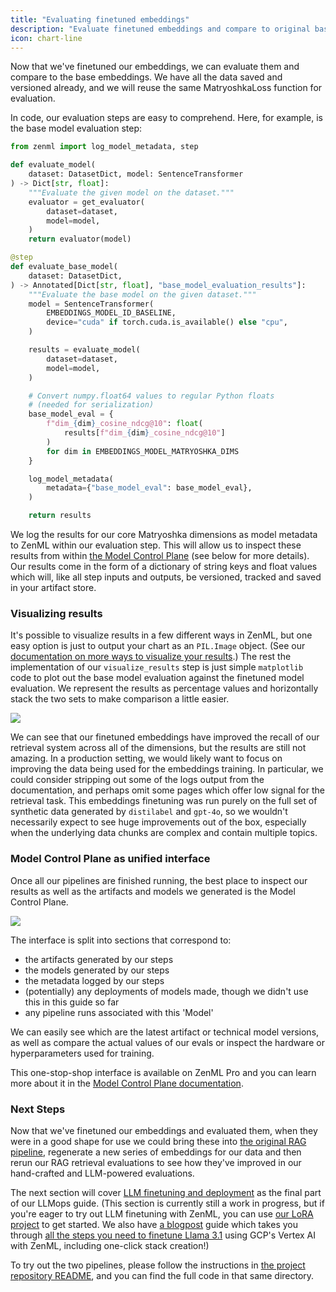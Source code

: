 ```yaml
---
title: "Evaluating finetuned embeddings"
description: "Evaluate finetuned embeddings and compare to original base embeddings."
icon: chart-line
---
```


Now that we've finetuned our embeddings, we can evaluate them and compare to the base embeddings. We have all the data saved and versioned already, and we will reuse the same MatryoshkaLoss function for evaluation.

In code, our evaluation steps are easy to comprehend. Here, for example, is the base model evaluation step:

```py
from zenml import log_model_metadata, step

def evaluate_model(
    dataset: DatasetDict, model: SentenceTransformer
) -> Dict[str, float]:
    """Evaluate the given model on the dataset."""
    evaluator = get_evaluator(
        dataset=dataset,
        model=model,
    )
    return evaluator(model)

@step
def evaluate_base_model(
    dataset: DatasetDict,
) -> Annotated[Dict[str, float], "base_model_evaluation_results"]:
    """Evaluate the base model on the given dataset."""
    model = SentenceTransformer(
        EMBEDDINGS_MODEL_ID_BASELINE,
        device="cuda" if torch.cuda.is_available() else "cpu",
    )

    results = evaluate_model(
        dataset=dataset,
        model=model,
    )

    # Convert numpy.float64 values to regular Python floats
    # (needed for serialization)
    base_model_eval = {
        f"dim_{dim}_cosine_ndcg@10": float(
            results[f"dim_{dim}_cosine_ndcg@10"]
        )
        for dim in EMBEDDINGS_MODEL_MATRYOSHKA_DIMS
    }

    log_model_metadata(
        metadata={"base_model_eval": base_model_eval},
    )

    return results
```

We log the results for our core Matryoshka dimensions as model metadata to ZenML within our evaluation step. This will allow us to inspect these results from within [the Model Control Plane](https://docs.zenml.io/usage/development-monitoring/use-the-model-control-plane) (see below for more details). Our results come in the form of a dictionary of string keys and float values which will, like all step inputs and outputs, be versioned, tracked and saved in your artifact store.

### Visualizing results

It's possible to visualize results in a few different ways in ZenML, but one easy option is just to output your chart as an `PIL.Image` object. (See our [documentation on more ways to visualize your results](/latest/usage/resource-data-management/visualize-artifacts).) The rest the implementation of our `visualize_results` step is just simple `matplotlib` code to plot out the base model evaluation against the finetuned model evaluation. We represent the results as percentage values and horizontally stack the two sets to make comparison a little easier.
<Frame caption="Visualizing finetuned embeddings evaluation results">
  <img src="/_assets/user-guide/sy-4.avif"/>
</Frame>

We can see that our finetuned embeddings have improved the recall of our retrieval system across all of the dimensions, but the results are still not amazing. In a production setting, we would likely want to focus on improving the data being used for the embeddings training. In particular, we could consider stripping out some of the logs output from the documentation, and perhaps omit some pages which offer low signal for the retrieval task. This embeddings finetuning was run purely on the full set of synthetic data generated by `distilabel` and `gpt-4o`, so we wouldn't necessarily expect to see huge improvements out of the box, especially when the underlying data chunks are complex and contain multiple topics.

### Model Control Plane as unified interface

Once all our pipelines are finished running, the best place to inspect our results as well as the artifacts and models we generated is the Model Control Plane.
<Frame caption="
Model Control Plane">
  <img src="/_assets/user-guide/sy-5.avif"/>
</Frame>


The interface is split into sections that correspond to:

* the artifacts generated by our steps
* the models generated by our steps
* the metadata logged by our steps
* (potentially) any deployments of models made, though we didn't use this in this guide so far
* any pipeline runs associated with this 'Model'

We can easily see which are the latest artifact or technical model versions, as well as compare the actual values of our evals or inspect the hardware or hyperparameters used for training.

This one-stop-shop interface is available on ZenML Pro and you can learn more about it in the [Model Control Plane documentation](https://docs.zenml.io/usage/development-monitoring/use-the-model-control-plane).

### Next Steps

Now that we've finetuned our embeddings and evaluated them, when they were in a good shape for use we could bring these into [the original RAG pipeline](https://github.com/zenml-io/zenml/blob/release/0.66.0/docs/book/user-guide/guides/llmops-guide/rag/basic-rag-inference-pipeline.md), regenerate a new series of embeddings for our data and then rerun our RAG retrieval evaluations to see how they've improved in our hand-crafted and LLM-powered evaluations.

The next section will cover [LLM finetuning and deployment](/latest/user-guide/guides/llmops-guide/finetuning-llms) as the final part of our LLMops guide. (This section is currently still a work in progress, but if you're eager to try out LLM finetuning with ZenML, you can use [our LoRA project](https://github.com/zenml-io/zenml-projects/blob/main/llm-lora-finetuning/README.md) to get started. We also have [a blogpost](https://www.zenml.io/blog/how-to-finetune-llama-3-1-with-zenml) guide which takes you through [all the steps you need to finetune Llama 3.1](https://www.zenml.io/blog/how-to-finetune-llama-3-1-with-zenml) using GCP's Vertex AI with ZenML, including one-click stack creation!)

To try out the two pipelines, please follow the instructions in [the project repository README](https://github.com/zenml-io/zenml-projects/blob/main/llm-complete-guide/README.md), and you can find the full code in that same directory.

